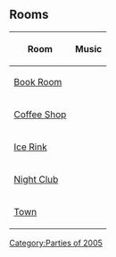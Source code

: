 {{CPW|Beta Test Party|Festa Beta}}

==Rooms==
{|class="wikitable" style="margin: 1em auto;"
!Room!!Music
|-
|[[Media:beta-book.swf|Book Room]]||{{n/a|?}}
|-
|[[Media:beta-coffee.swf|Coffee Shop]]||{{n/a|?}}
|-
|[[Media:beta-icerink.swf|Ice Rink]]||{{n/a|?}}
|-
|[[Media:beta-dance.swf|Night Club]]||{{n/a|?}}
|-
|[[Media:beta-town.swf|Town]]||{{n/a|?}}
|}


{{Parties}}
[[Category:Parties of 2005]]